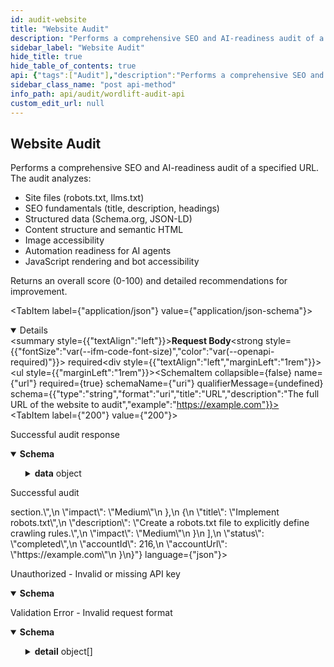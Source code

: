 ```yaml
---
id: audit-website
title: "Website Audit"
description: "Performs a comprehensive SEO and AI-readiness audit of a specified URL. The audit analyzes:"
sidebar_label: "Website Audit"
hide_title: true
hide_table_of_contents: true
api: {"tags":["Audit"],"description":"Performs a comprehensive SEO and AI-readiness audit of a specified URL. The audit analyzes:\n- Site files (robots.txt, llms.txt)\n- SEO fundamentals (title, description, headings)\n- Structured data (Schema.org, JSON-LD)\n- Content structure and semantic HTML\n- Image accessibility\n- Automation readiness for AI agents\n- JavaScript rendering and bot accessibility\n\nReturns an overall score (0-100) and detailed recommendations for improvement.\n","operationId":"audit_website","requestBody":{"required":true,"content":{"application/json":{"schema":{"type":"object","required":["url"],"properties":{"url":{"type":"string","format":"uri","title":"URL","description":"The full URL of the website to audit","example":"https://example.com"}},"title":"AuditRequest"},"examples":{"basic":{"summary":"Basic audit request","value":{"url":"https://example.com"}}}}}},"responses":{"200":{"description":"Successful audit response","content":{"application/json":{"schema":{"type":"object","properties":{"success":{"type":"boolean","description":"Indicates if the audit was successful"},"data":{"type":"object","properties":{"url":{"type":"string","description":"The audited URL (may include trailing slash)"},"domain":{"type":"string","description":"The base domain of the audited URL"},"timestamp":{"type":"string","format":"date-time","description":"ISO 8601 timestamp of when the audit was performed"},"overallScore":{"type":"integer","minimum":0,"maximum":100,"description":"Overall SEO and AI-readiness score (0-100)"},"summary":{"type":"string","description":"High-level summary of the audit findings"},"siteFiles":{"type":"object","properties":{"status":{"type":"string","enum":["Excellent","Good","Needs Improvement","Poor","Not Applicable"],"description":"Overall status of site files"},"explanation":{"type":"string","description":"Detailed explanation of site files evaluation"},"robotsTxt":{"type":"string","enum":["found","not_found","error"],"description":"Status of robots.txt file"},"llmsTxt":{"type":"string","enum":["found","not_found","error"],"description":"Status of llms.txt file (AI model instructions)"},"botAccess":{"type":"object","properties":{"gptbot":{"type":"string","enum":["allowed","disallowed","not_specified"]},"claude":{"type":"string","enum":["allowed","disallowed","not_specified"]},"googlebot":{"type":"string","enum":["allowed","disallowed","not_specified"]}}}},"title":"SiteFiles"},"seoFundamentals":{"type":"object","properties":{"status":{"type":"string","enum":["Excellent","Good","Needs Improvement","Poor","Not Applicable"]},"explanation":{"type":"string"},"title":{"type":"string","nullable":true,"description":"Page title tag content"},"description":{"type":"string","nullable":true,"description":"Meta description content"},"h1Count":{"type":"integer","description":"Number of H1 headings on the page"}},"title":"SeoFundamentals"},"structuredData":{"type":"object","properties":{"status":{"type":"string","enum":["Excellent","Good","Needs Improvement","Poor","Not Applicable"]},"explanation":{"type":"string"},"hasSchema":{"type":"boolean","description":"Whether schema.org markup is present"},"hasJsonLd":{"type":"boolean","description":"Whether JSON-LD structured data is present"},"detectedSchemas":{"type":"array","items":{"type":"string"},"description":"List of detected schema types"}},"title":"StructuredData"},"contentStructure":{"type":"object","properties":{"status":{"type":"string","enum":["Excellent","Good","Needs Improvement","Poor","Not Applicable"]},"explanation":{"type":"string"},"semanticHtmlScore":{"type":"integer","minimum":0,"maximum":10,"description":"Score for semantic HTML usage (0-10)"}},"title":"ContentStructure"},"imageAccessibility":{"type":"object","properties":{"status":{"type":"string","enum":["Excellent","Good","Needs Improvement","Poor","Not Applicable"]},"explanation":{"type":"string"},"missingAltPercentage":{"type":"number","minimum":0,"maximum":100,"description":"Percentage of images missing alt text"},"totalImages":{"type":"integer","description":"Total number of images on the page"},"imagesWithoutAlt":{"type":"integer","description":"Number of images without alt text"}},"title":"ImageAccessibility"},"automationReadiness":{"type":"object","properties":{"status":{"type":"string","enum":["Excellent","Good","Needs Improvement","Poor","Not Applicable"]},"explanation":{"type":"string"},"issues":{"type":"array","items":{"type":"string"},"description":"List of issues affecting automation readiness"}},"title":"AutomationReadiness"},"jsRendering":{"type":"object","properties":{"status":{"type":"string","enum":["Excellent","Good","Needs Improvement","Poor","Not Applicable"]},"explanation":{"type":"string"},"frameworkDetected":{"type":"string","description":"Detected JavaScript framework (React, Vue, Angular, etc.)"},"renderingType":{"type":"string","enum":["Static","SSR","CSR","Hybrid"],"description":"Type of rendering used by the site"},"aiAccessibility":{"type":"string","enum":["Excellent","Good","Fair","Poor"],"description":"How accessible the content is to AI agents"},"contentAvailability":{"type":"string","description":"Description of content availability in HTML"},"recommendations":{"type":"array","items":{"type":"string"},"description":"Recommendations for improving JS rendering"}},"title":"JsRendering"},"quickWins":{"type":"array","items":{"type":"object","properties":{"title":{"type":"string","description":"Title of the quick win recommendation"},"description":{"type":"string","description":"Detailed description of the recommendation"},"impact":{"type":"string","enum":["High","Medium","Low"],"description":"Expected impact of implementing this recommendation"}},"title":"QuickWin"}},"status":{"type":"string","enum":["completed","pending","failed"],"description":"Status of the audit process"},"accountId":{"type":"integer","description":"Account ID associated with the audit"},"accountUrl":{"type":"string","description":"Account URL associated with the audit"}},"title":"AuditData"}},"title":"AuditResponse"},"examples":{"successful":{"summary":"Successful audit","value":{"success":true,"data":{"url":"https://example.com/","domain":"https://example.com","timestamp":"2025-10-16T07:52:01.581Z","overallScore":35,"summary":"The website is a basic example domain, primarily intended for documentation.","siteFiles":{"status":"Poor","explanation":"Neither robots.txt nor llms.txt are present.","robotsTxt":"not_found","llmsTxt":"not_found","botAccess":{"gptbot":"not_specified","claude":"not_specified","googlebot":"not_specified"}},"seoFundamentals":{"status":"Poor","explanation":"The site has a title tag but lacks a meta description.","title":"Example Domain","description":null,"h1Count":1},"structuredData":{"status":"Poor","explanation":"No schema.org markup is present.","hasSchema":false,"hasJsonLd":false,"detectedSchemas":[]},"contentStructure":{"status":"Needs Improvement","explanation":"The content is very basic.","semanticHtmlScore":6},"imageAccessibility":{"status":"Not Applicable","explanation":"There are no images on the page.","missingAltPercentage":0,"totalImages":0,"imagesWithoutAlt":0},"automationReadiness":{"status":"Poor","explanation":"The lack of structured data and robots.txt/llms.txt hinders automation.","issues":["Missing robots.txt","Missing llms.txt","Lack of structured data"]},"jsRendering":{"status":"Good","explanation":"The website appears to be statically rendered with minimal to no JavaScript.","frameworkDetected":"None","renderingType":"Static","aiAccessibility":"Excellent","contentAvailability":"All content in HTML","recommendations":[]},"quickWins":[{"title":"Add a Meta Description","description":"Implement a meta description tag in the <head> section.","impact":"Medium"},{"title":"Implement robots.txt","description":"Create a robots.txt file to explicitly define crawling rules.","impact":"Medium"}],"status":"completed","accountId":216,"accountUrl":"https://example.com"}}}}}}},"401":{"description":"Unauthorized - Invalid or missing API key","content":{"application/json":{"schema":{"type":"object","properties":{"success":{"type":"boolean","example":false},"error":{"type":"string","description":"Error message"}},"title":"ErrorResponse"}}}},"422":{"description":"Validation Error - Invalid request format","content":{"application/json":{"schema":{"type":"object","properties":{"detail":{"type":"array","items":{"type":"object","properties":{"loc":{"type":"array","items":{"type":"string"}},"msg":{"type":"string"},"type":{"type":"string"}}}}},"title":"ValidationError"}}}}},"security":[{"ApiKey":[]}],"method":"post","path":"/audit","servers":[{"url":"https://api.wordlift.io","description":"Production server"}],"securitySchemes":{"ApiKey":{"type":"apiKey","in":"header","name":"Authorization","description":"API Key authentication. Use the format: `Key [your-wordlift-key]`\n\nExample: `Authorization: Key wl_abc123def456`\n"}},"jsonRequestBodyExample":{"url":"https://example.com"},"info":{"title":"WordLift Audit API","description":"The WordLift Audit API provides comprehensive SEO and AI-readiness analysis for websites. \nIt evaluates site files, SEO fundamentals, structured data, content structure, image accessibility, \nautomation readiness, and JavaScript rendering to provide actionable insights for improving \nboth search engine and AI agent discoverability.\n","version":"1.0.0"},"postman":{"name":"Website Audit","description":{"content":"Performs a comprehensive SEO and AI-readiness audit of a specified URL. The audit analyzes:\n- Site files (robots.txt, llms.txt)\n- SEO fundamentals (title, description, headings)\n- Structured data (Schema.org, JSON-LD)\n- Content structure and semantic HTML\n- Image accessibility\n- Automation readiness for AI agents\n- JavaScript rendering and bot accessibility\n\nReturns an overall score (0-100) and detailed recommendations for improvement.\n","type":"text/plain"},"url":{"path":["audit"],"host":["{{baseUrl}}"],"query":[],"variable":[]},"header":[{"key":"Content-Type","value":"application/json"},{"key":"Accept","value":"application/json"}],"method":"POST","body":{"mode":"raw","raw":"\"\"","options":{"raw":{"language":"json"}}},"auth":{"type":"apikey","apikey":[{"type":"any","value":"Authorization","key":"key"},{"type":"any","value":"<API Key>","key":"value"},{"type":"any","value":"header","key":"in"}]}}}
sidebar_class_name: "post api-method"
info_path: api/audit/wordlift-audit-api
custom_edit_url: null
---
```



## Website Audit



Performs a comprehensive SEO and AI-readiness audit of a specified URL. The audit analyzes:
- Site files (robots.txt, llms.txt)
- SEO fundamentals (title, description, headings)
- Structured data (Schema.org, JSON-LD)
- Content structure and semantic HTML
- Image accessibility
- Automation readiness for AI agents
- JavaScript rendering and bot accessibility

Returns an overall score (0-100) and detailed recommendations for improvement.


<MimeTabs><TabItem label={"application/json"} value={"application/json-schema"}><details style={{}} data-collapsed={false} open={true}><summary style={{"textAlign":"left"}}><strong>Request Body</strong><strong style={{"fontSize":"var(--ifm-code-font-size)","color":"var(--openapi-required)"}}> required</strong></summary><div style={{"textAlign":"left","marginLeft":"1rem"}}></div><ul style={{"marginLeft":"1rem"}}><SchemaItem collapsible={false} name={"url"} required={true} schemaName={"uri"} qualifierMessage={undefined} schema={{"type":"string","format":"uri","title":"URL","description":"The full URL of the website to audit","example":"https://example.com"}}></SchemaItem></ul></details></TabItem></MimeTabs><div><ApiTabs><TabItem label={"200"} value={"200"}><div>

Successful audit response

</div><div><MimeTabs schemaType={"response"}><TabItem label={"application/json"} value={"application/json"}><SchemaTabs><TabItem label={"Schema"} value={"Schema"}><details style={{}} data-collapsed={false} open={true}><summary style={{"textAlign":"left"}}><strong>Schema</strong></summary><div style={{"textAlign":"left","marginLeft":"1rem"}}></div><ul style={{"marginLeft":"1rem"}}><SchemaItem collapsible={false} name={"success"} required={false} schemaName={"boolean"} qualifierMessage={undefined} schema={{"type":"boolean","description":"Indicates if the audit was successful"}}></SchemaItem><SchemaItem collapsible={true} className={"schemaItem"}><details style={{}}><summary style={{}}><strong>data</strong><span style={{"opacity":"0.6"}}> object</span></summary><div style={{"marginLeft":"1rem"}}><SchemaItem collapsible={false} name={"url"} required={false} schemaName={"string"} qualifierMessage={undefined} schema={{"type":"string","description":"The audited URL (may include trailing slash)"}}></SchemaItem><SchemaItem collapsible={false} name={"domain"} required={false} schemaName={"string"} qualifierMessage={undefined} schema={{"type":"string","description":"The base domain of the audited URL"}}></SchemaItem><SchemaItem collapsible={false} name={"timestamp"} required={false} schemaName={"date-time"} qualifierMessage={undefined} schema={{"type":"string","format":"date-time","description":"ISO 8601 timestamp of when the audit was performed"}}></SchemaItem><SchemaItem collapsible={false} name={"overallScore"} required={false} schemaName={"integer"} qualifierMessage={"**Possible values:** `<= 100`"} schema={{"type":"integer","minimum":0,"maximum":100,"description":"Overall SEO and AI-readiness score (0-100)"}}></SchemaItem><SchemaItem collapsible={false} name={"summary"} required={false} schemaName={"string"} qualifierMessage={undefined} schema={{"type":"string","description":"High-level summary of the audit findings"}}></SchemaItem><SchemaItem collapsible={true} className={"schemaItem"}><details style={{}}><summary style={{}}><strong>siteFiles</strong><span style={{"opacity":"0.6"}}> object</span></summary><div style={{"marginLeft":"1rem"}}><SchemaItem collapsible={false} name={"status"} required={false} schemaName={"string"} qualifierMessage={"**Possible values:** [`Excellent`, `Good`, `Needs Improvement`, `Poor`, `Not Applicable`]"} schema={{"type":"string","enum":["Excellent","Good","Needs Improvement","Poor","Not Applicable"],"description":"Overall status of site files"}}></SchemaItem><SchemaItem collapsible={false} name={"explanation"} required={false} schemaName={"string"} qualifierMessage={undefined} schema={{"type":"string","description":"Detailed explanation of site files evaluation"}}></SchemaItem><SchemaItem collapsible={false} name={"robotsTxt"} required={false} schemaName={"string"} qualifierMessage={"**Possible values:** [`found`, `not_found`, `error`]"} schema={{"type":"string","enum":["found","not_found","error"],"description":"Status of robots.txt file"}}></SchemaItem><SchemaItem collapsible={false} name={"llmsTxt"} required={false} schemaName={"string"} qualifierMessage={"**Possible values:** [`found`, `not_found`, `error`]"} schema={{"type":"string","enum":["found","not_found","error"],"description":"Status of llms.txt file (AI model instructions)"}}></SchemaItem><SchemaItem collapsible={true} className={"schemaItem"}><details style={{}}><summary style={{}}><strong>botAccess</strong><span style={{"opacity":"0.6"}}> object</span></summary><div style={{"marginLeft":"1rem"}}><SchemaItem collapsible={false} name={"gptbot"} required={false} schemaName={"string"} qualifierMessage={"**Possible values:** [`allowed`, `disallowed`, `not_specified`]"} schema={{"type":"string","enum":["allowed","disallowed","not_specified"]}}></SchemaItem><SchemaItem collapsible={false} name={"claude"} required={false} schemaName={"string"} qualifierMessage={"**Possible values:** [`allowed`, `disallowed`, `not_specified`]"} schema={{"type":"string","enum":["allowed","disallowed","not_specified"]}}></SchemaItem><SchemaItem collapsible={false} name={"googlebot"} required={false} schemaName={"string"} qualifierMessage={"**Possible values:** [`allowed`, `disallowed`, `not_specified`]"} schema={{"type":"string","enum":["allowed","disallowed","not_specified"]}}></SchemaItem></div></details></SchemaItem></div></details></SchemaItem><SchemaItem collapsible={true} className={"schemaItem"}><details style={{}}><summary style={{}}><strong>seoFundamentals</strong><span style={{"opacity":"0.6"}}> object</span></summary><div style={{"marginLeft":"1rem"}}><SchemaItem collapsible={false} name={"status"} required={false} schemaName={"string"} qualifierMessage={"**Possible values:** [`Excellent`, `Good`, `Needs Improvement`, `Poor`, `Not Applicable`]"} schema={{"type":"string","enum":["Excellent","Good","Needs Improvement","Poor","Not Applicable"]}}></SchemaItem><SchemaItem collapsible={false} name={"explanation"} required={false} schemaName={"string"} qualifierMessage={undefined} schema={{"type":"string"}}></SchemaItem><SchemaItem collapsible={false} name={"title"} required={false} schemaName={"string"} qualifierMessage={undefined} schema={{"type":"string","nullable":true,"description":"Page title tag content"}}></SchemaItem><SchemaItem collapsible={false} name={"description"} required={false} schemaName={"string"} qualifierMessage={undefined} schema={{"type":"string","nullable":true,"description":"Meta description content"}}></SchemaItem><SchemaItem collapsible={false} name={"h1Count"} required={false} schemaName={"integer"} qualifierMessage={undefined} schema={{"type":"integer","description":"Number of H1 headings on the page"}}></SchemaItem></div></details></SchemaItem><SchemaItem collapsible={true} className={"schemaItem"}><details style={{}}><summary style={{}}><strong>structuredData</strong><span style={{"opacity":"0.6"}}> object</span></summary><div style={{"marginLeft":"1rem"}}><SchemaItem collapsible={false} name={"status"} required={false} schemaName={"string"} qualifierMessage={"**Possible values:** [`Excellent`, `Good`, `Needs Improvement`, `Poor`, `Not Applicable`]"} schema={{"type":"string","enum":["Excellent","Good","Needs Improvement","Poor","Not Applicable"]}}></SchemaItem><SchemaItem collapsible={false} name={"explanation"} required={false} schemaName={"string"} qualifierMessage={undefined} schema={{"type":"string"}}></SchemaItem><SchemaItem collapsible={false} name={"hasSchema"} required={false} schemaName={"boolean"} qualifierMessage={undefined} schema={{"type":"boolean","description":"Whether schema.org markup is present"}}></SchemaItem><SchemaItem collapsible={false} name={"hasJsonLd"} required={false} schemaName={"boolean"} qualifierMessage={undefined} schema={{"type":"boolean","description":"Whether JSON-LD structured data is present"}}></SchemaItem><SchemaItem collapsible={false} name={"detectedSchemas"} required={false} schemaName={"string[]"} qualifierMessage={undefined} schema={{"type":"array","items":{"type":"string"},"description":"List of detected schema types"}}></SchemaItem></div></details></SchemaItem><SchemaItem collapsible={true} className={"schemaItem"}><details style={{}}><summary style={{}}><strong>contentStructure</strong><span style={{"opacity":"0.6"}}> object</span></summary><div style={{"marginLeft":"1rem"}}><SchemaItem collapsible={false} name={"status"} required={false} schemaName={"string"} qualifierMessage={"**Possible values:** [`Excellent`, `Good`, `Needs Improvement`, `Poor`, `Not Applicable`]"} schema={{"type":"string","enum":["Excellent","Good","Needs Improvement","Poor","Not Applicable"]}}></SchemaItem><SchemaItem collapsible={false} name={"explanation"} required={false} schemaName={"string"} qualifierMessage={undefined} schema={{"type":"string"}}></SchemaItem><SchemaItem collapsible={false} name={"semanticHtmlScore"} required={false} schemaName={"integer"} qualifierMessage={"**Possible values:** `<= 10`"} schema={{"type":"integer","minimum":0,"maximum":10,"description":"Score for semantic HTML usage (0-10)"}}></SchemaItem></div></details></SchemaItem><SchemaItem collapsible={true} className={"schemaItem"}><details style={{}}><summary style={{}}><strong>imageAccessibility</strong><span style={{"opacity":"0.6"}}> object</span></summary><div style={{"marginLeft":"1rem"}}><SchemaItem collapsible={false} name={"status"} required={false} schemaName={"string"} qualifierMessage={"**Possible values:** [`Excellent`, `Good`, `Needs Improvement`, `Poor`, `Not Applicable`]"} schema={{"type":"string","enum":["Excellent","Good","Needs Improvement","Poor","Not Applicable"]}}></SchemaItem><SchemaItem collapsible={false} name={"explanation"} required={false} schemaName={"string"} qualifierMessage={undefined} schema={{"type":"string"}}></SchemaItem><SchemaItem collapsible={false} name={"missingAltPercentage"} required={false} schemaName={"number"} qualifierMessage={"**Possible values:** `<= 100`"} schema={{"type":"number","minimum":0,"maximum":100,"description":"Percentage of images missing alt text"}}></SchemaItem><SchemaItem collapsible={false} name={"totalImages"} required={false} schemaName={"integer"} qualifierMessage={undefined} schema={{"type":"integer","description":"Total number of images on the page"}}></SchemaItem><SchemaItem collapsible={false} name={"imagesWithoutAlt"} required={false} schemaName={"integer"} qualifierMessage={undefined} schema={{"type":"integer","description":"Number of images without alt text"}}></SchemaItem></div></details></SchemaItem><SchemaItem collapsible={true} className={"schemaItem"}><details style={{}}><summary style={{}}><strong>automationReadiness</strong><span style={{"opacity":"0.6"}}> object</span></summary><div style={{"marginLeft":"1rem"}}><SchemaItem collapsible={false} name={"status"} required={false} schemaName={"string"} qualifierMessage={"**Possible values:** [`Excellent`, `Good`, `Needs Improvement`, `Poor`, `Not Applicable`]"} schema={{"type":"string","enum":["Excellent","Good","Needs Improvement","Poor","Not Applicable"]}}></SchemaItem><SchemaItem collapsible={false} name={"explanation"} required={false} schemaName={"string"} qualifierMessage={undefined} schema={{"type":"string"}}></SchemaItem><SchemaItem collapsible={false} name={"issues"} required={false} schemaName={"string[]"} qualifierMessage={undefined} schema={{"type":"array","items":{"type":"string"},"description":"List of issues affecting automation readiness"}}></SchemaItem></div></details></SchemaItem><SchemaItem collapsible={true} className={"schemaItem"}><details style={{}}><summary style={{}}><strong>jsRendering</strong><span style={{"opacity":"0.6"}}> object</span></summary><div style={{"marginLeft":"1rem"}}><SchemaItem collapsible={false} name={"status"} required={false} schemaName={"string"} qualifierMessage={"**Possible values:** [`Excellent`, `Good`, `Needs Improvement`, `Poor`, `Not Applicable`]"} schema={{"type":"string","enum":["Excellent","Good","Needs Improvement","Poor","Not Applicable"]}}></SchemaItem><SchemaItem collapsible={false} name={"explanation"} required={false} schemaName={"string"} qualifierMessage={undefined} schema={{"type":"string"}}></SchemaItem><SchemaItem collapsible={false} name={"frameworkDetected"} required={false} schemaName={"string"} qualifierMessage={undefined} schema={{"type":"string","description":"Detected JavaScript framework (React, Vue, Angular, etc.)"}}></SchemaItem><SchemaItem collapsible={false} name={"renderingType"} required={false} schemaName={"string"} qualifierMessage={"**Possible values:** [`Static`, `SSR`, `CSR`, `Hybrid`]"} schema={{"type":"string","enum":["Static","SSR","CSR","Hybrid"],"description":"Type of rendering used by the site"}}></SchemaItem><SchemaItem collapsible={false} name={"aiAccessibility"} required={false} schemaName={"string"} qualifierMessage={"**Possible values:** [`Excellent`, `Good`, `Fair`, `Poor`]"} schema={{"type":"string","enum":["Excellent","Good","Fair","Poor"],"description":"How accessible the content is to AI agents"}}></SchemaItem><SchemaItem collapsible={false} name={"contentAvailability"} required={false} schemaName={"string"} qualifierMessage={undefined} schema={{"type":"string","description":"Description of content availability in HTML"}}></SchemaItem><SchemaItem collapsible={false} name={"recommendations"} required={false} schemaName={"string[]"} qualifierMessage={undefined} schema={{"type":"array","items":{"type":"string"},"description":"Recommendations for improving JS rendering"}}></SchemaItem></div></details></SchemaItem><SchemaItem collapsible={true} className={"schemaItem"}><details style={{}}><summary style={{}}><strong>quickWins</strong><span style={{"opacity":"0.6"}}> object[]</span></summary><div style={{"marginLeft":"1rem"}}><li><div style={{"fontSize":"var(--ifm-code-font-size)","opacity":"0.6","marginLeft":"-.5rem","paddingBottom":".5rem"}}>Array [</div></li><SchemaItem collapsible={false} name={"title"} required={false} schemaName={"string"} qualifierMessage={undefined} schema={{"type":"string","description":"Title of the quick win recommendation"}}></SchemaItem><SchemaItem collapsible={false} name={"description"} required={false} schemaName={"string"} qualifierMessage={undefined} schema={{"type":"string","description":"Detailed description of the recommendation"}}></SchemaItem><SchemaItem collapsible={false} name={"impact"} required={false} schemaName={"string"} qualifierMessage={"**Possible values:** [`High`, `Medium`, `Low`]"} schema={{"type":"string","enum":["High","Medium","Low"],"description":"Expected impact of implementing this recommendation"}}></SchemaItem><li><div style={{"fontSize":"var(--ifm-code-font-size)","opacity":"0.6","marginLeft":"-.5rem"}}>]</div></li></div></details></SchemaItem><SchemaItem collapsible={false} name={"status"} required={false} schemaName={"string"} qualifierMessage={"**Possible values:** [`completed`, `pending`, `failed`]"} schema={{"type":"string","enum":["completed","pending","failed"],"description":"Status of the audit process"}}></SchemaItem><SchemaItem collapsible={false} name={"accountId"} required={false} schemaName={"integer"} qualifierMessage={undefined} schema={{"type":"integer","description":"Account ID associated with the audit"}}></SchemaItem><SchemaItem collapsible={false} name={"accountUrl"} required={false} schemaName={"string"} qualifierMessage={undefined} schema={{"type":"string","description":"Account URL associated with the audit"}}></SchemaItem></div></details></SchemaItem></ul></details></TabItem><TabItem label={"Example (from schema)"} value={"Example (from schema)"}><ResponseSamples responseExample={"{\n  \"success\": true,\n  \"data\": {\n    \"url\": \"string\",\n    \"domain\": \"string\",\n    \"timestamp\": \"2025-10-16T08:06:32.201Z\",\n    \"overallScore\": 0,\n    \"summary\": \"string\",\n    \"siteFiles\": {\n      \"status\": \"Excellent\",\n      \"explanation\": \"string\",\n      \"robotsTxt\": \"found\",\n      \"llmsTxt\": \"found\",\n      \"botAccess\": {\n        \"gptbot\": \"allowed\",\n        \"claude\": \"allowed\",\n        \"googlebot\": \"allowed\"\n      }\n    },\n    \"seoFundamentals\": {\n      \"status\": \"Excellent\",\n      \"explanation\": \"string\",\n      \"title\": \"string\",\n      \"description\": \"string\",\n      \"h1Count\": 0\n    },\n    \"structuredData\": {\n      \"status\": \"Excellent\",\n      \"explanation\": \"string\",\n      \"hasSchema\": true,\n      \"hasJsonLd\": true,\n      \"detectedSchemas\": [\n        \"string\"\n      ]\n    },\n    \"contentStructure\": {\n      \"status\": \"Excellent\",\n      \"explanation\": \"string\",\n      \"semanticHtmlScore\": 0\n    },\n    \"imageAccessibility\": {\n      \"status\": \"Excellent\",\n      \"explanation\": \"string\",\n      \"missingAltPercentage\": 0,\n      \"totalImages\": 0,\n      \"imagesWithoutAlt\": 0\n    },\n    \"automationReadiness\": {\n      \"status\": \"Excellent\",\n      \"explanation\": \"string\",\n      \"issues\": [\n        \"string\"\n      ]\n    },\n    \"jsRendering\": {\n      \"status\": \"Excellent\",\n      \"explanation\": \"string\",\n      \"frameworkDetected\": \"string\",\n      \"renderingType\": \"Static\",\n      \"aiAccessibility\": \"Excellent\",\n      \"contentAvailability\": \"string\",\n      \"recommendations\": [\n        \"string\"\n      ]\n    },\n    \"quickWins\": [\n      {\n        \"title\": \"string\",\n        \"description\": \"string\",\n        \"impact\": \"High\"\n      }\n    ],\n    \"status\": \"completed\",\n    \"accountId\": 0,\n    \"accountUrl\": \"string\"\n  }\n}"} language={"json"}></ResponseSamples></TabItem><TabItem label={"successful"} value={"successful"}><p> Successful audit</p><ResponseSamples responseExample={"{\n  \"success\": true,\n  \"data\": {\n    \"url\": \"https://example.com/\",\n    \"domain\": \"https://example.com\",\n    \"timestamp\": \"2025-10-16T07:52:01.581Z\",\n    \"overallScore\": 35,\n    \"summary\": \"The website is a basic example domain, primarily intended for documentation.\",\n    \"siteFiles\": {\n      \"status\": \"Poor\",\n      \"explanation\": \"Neither robots.txt nor llms.txt are present.\",\n      \"robotsTxt\": \"not_found\",\n      \"llmsTxt\": \"not_found\",\n      \"botAccess\": {\n        \"gptbot\": \"not_specified\",\n        \"claude\": \"not_specified\",\n        \"googlebot\": \"not_specified\"\n      }\n    },\n    \"seoFundamentals\": {\n      \"status\": \"Poor\",\n      \"explanation\": \"The site has a title tag but lacks a meta description.\",\n      \"title\": \"Example Domain\",\n      \"description\": null,\n      \"h1Count\": 1\n    },\n    \"structuredData\": {\n      \"status\": \"Poor\",\n      \"explanation\": \"No schema.org markup is present.\",\n      \"hasSchema\": false,\n      \"hasJsonLd\": false,\n      \"detectedSchemas\": []\n    },\n    \"contentStructure\": {\n      \"status\": \"Needs Improvement\",\n      \"explanation\": \"The content is very basic.\",\n      \"semanticHtmlScore\": 6\n    },\n    \"imageAccessibility\": {\n      \"status\": \"Not Applicable\",\n      \"explanation\": \"There are no images on the page.\",\n      \"missingAltPercentage\": 0,\n      \"totalImages\": 0,\n      \"imagesWithoutAlt\": 0\n    },\n    \"automationReadiness\": {\n      \"status\": \"Poor\",\n      \"explanation\": \"The lack of structured data and robots.txt/llms.txt hinders automation.\",\n      \"issues\": [\n        \"Missing robots.txt\",\n        \"Missing llms.txt\",\n        \"Lack of structured data\"\n      ]\n    },\n    \"jsRendering\": {\n      \"status\": \"Good\",\n      \"explanation\": \"The website appears to be statically rendered with minimal to no JavaScript.\",\n      \"frameworkDetected\": \"None\",\n      \"renderingType\": \"Static\",\n      \"aiAccessibility\": \"Excellent\",\n      \"contentAvailability\": \"All content in HTML\",\n      \"recommendations\": []\n    },\n    \"quickWins\": [\n      {\n        \"title\": \"Add a Meta Description\",\n        \"description\": \"Implement a meta description tag in the <head> section.\",\n        \"impact\": \"Medium\"\n      },\n      {\n        \"title\": \"Implement robots.txt\",\n        \"description\": \"Create a robots.txt file to explicitly define crawling rules.\",\n        \"impact\": \"Medium\"\n      }\n    ],\n    \"status\": \"completed\",\n    \"accountId\": 216,\n    \"accountUrl\": \"https://example.com\"\n  }\n}"} language={"json"}></ResponseSamples></TabItem></SchemaTabs></TabItem></MimeTabs></div></TabItem><TabItem label={"401"} value={"401"}><div>

Unauthorized - Invalid or missing API key

</div><div><MimeTabs schemaType={"response"}><TabItem label={"application/json"} value={"application/json"}><SchemaTabs><TabItem label={"Schema"} value={"Schema"}><details style={{}} data-collapsed={false} open={true}><summary style={{"textAlign":"left"}}><strong>Schema</strong></summary><div style={{"textAlign":"left","marginLeft":"1rem"}}></div><ul style={{"marginLeft":"1rem"}}><SchemaItem collapsible={false} name={"success"} required={false} schemaName={"boolean"} qualifierMessage={undefined} schema={{"type":"boolean","example":false}}></SchemaItem><SchemaItem collapsible={false} name={"error"} required={false} schemaName={"string"} qualifierMessage={undefined} schema={{"type":"string","description":"Error message"}}></SchemaItem></ul></details></TabItem><TabItem label={"Example (from schema)"} value={"Example (from schema)"}><ResponseSamples responseExample={"{\n  \"success\": false,\n  \"error\": \"string\"\n}"} language={"json"}></ResponseSamples></TabItem></SchemaTabs></TabItem></MimeTabs></div></TabItem><TabItem label={"422"} value={"422"}><div>

Validation Error - Invalid request format

</div><div><MimeTabs schemaType={"response"}><TabItem label={"application/json"} value={"application/json"}><SchemaTabs><TabItem label={"Schema"} value={"Schema"}><details style={{}} data-collapsed={false} open={true}><summary style={{"textAlign":"left"}}><strong>Schema</strong></summary><div style={{"textAlign":"left","marginLeft":"1rem"}}></div><ul style={{"marginLeft":"1rem"}}><SchemaItem collapsible={true} className={"schemaItem"}><details style={{}}><summary style={{}}><strong>detail</strong><span style={{"opacity":"0.6"}}> object[]</span></summary><div style={{"marginLeft":"1rem"}}><li><div style={{"fontSize":"var(--ifm-code-font-size)","opacity":"0.6","marginLeft":"-.5rem","paddingBottom":".5rem"}}>Array [</div></li><SchemaItem collapsible={false} name={"loc"} required={false} schemaName={"string[]"} qualifierMessage={undefined} schema={{"type":"array","items":{"type":"string"}}}></SchemaItem><SchemaItem collapsible={false} name={"msg"} required={false} schemaName={"string"} qualifierMessage={undefined} schema={{"type":"string"}}></SchemaItem><SchemaItem collapsible={false} name={"type"} required={false} schemaName={"string"} qualifierMessage={undefined} schema={{"type":"string"}}></SchemaItem><li><div style={{"fontSize":"var(--ifm-code-font-size)","opacity":"0.6","marginLeft":"-.5rem"}}>]</div></li></div></details></SchemaItem></ul></details></TabItem><TabItem label={"Example (from schema)"} value={"Example (from schema)"}><ResponseSamples responseExample={"{\n  \"detail\": [\n    {\n      \"loc\": [\n        \"string\"\n      ],\n      \"msg\": \"string\",\n      \"type\": \"string\"\n    }\n  ]\n}"} language={"json"}></ResponseSamples></TabItem></SchemaTabs></TabItem></MimeTabs></div></TabItem></ApiTabs></div>
      